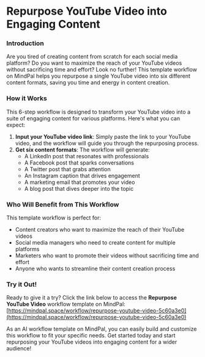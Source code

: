 


**Repurpose YouTube Video into Engaging Content**
==============================================

### Introduction

Are you tired of creating content from scratch for each social media platform? Do you want to maximize the reach of your YouTube videos without sacrificing time and effort? Look no further! This template workflow on MindPal helps you repurpose a single YouTube video into six different content formats, saving you time and energy in content creation.

### How it Works

This 6-step workflow is designed to transform your YouTube video into a suite of engaging content for various platforms. Here's what you can expect:

1. **Input your YouTube video link**: Simply paste the link to your YouTube video, and the workflow will guide you through the repurposing process.
2. **Get six content formats**: The workflow will generate:
	* A LinkedIn post that resonates with professionals
	* A Facebook post that sparks conversations
	* A Twitter post that grabs attention
	* An Instagram caption that drives engagement
	* A marketing email that promotes your video
	* A blog post that dives deeper into the topic

### Who Will Benefit from This Workflow

This template workflow is perfect for:

* Content creators who want to maximize the reach of their YouTube videos
* Social media managers who need to create content for multiple platforms
* Marketers who want to promote their videos without sacrificing time and effort
* Anyone who wants to streamline their content creation process

### Try it Out!

Ready to give it a try? Click the link below to access the **Repurpose YouTube Video** workflow template on MindPal: [https://mindpal.space/workflow/repurpose-youtube-video-5c60a3e0](https://mindpal.space/workflow/repurpose-youtube-video-5c60a3e0)

As an AI workflow template on MindPal, you can easily build and customize this workflow to fit your specific needs. Get started today and start repurposing your YouTube videos into engaging content for a wider audience!


<PageFooter />
